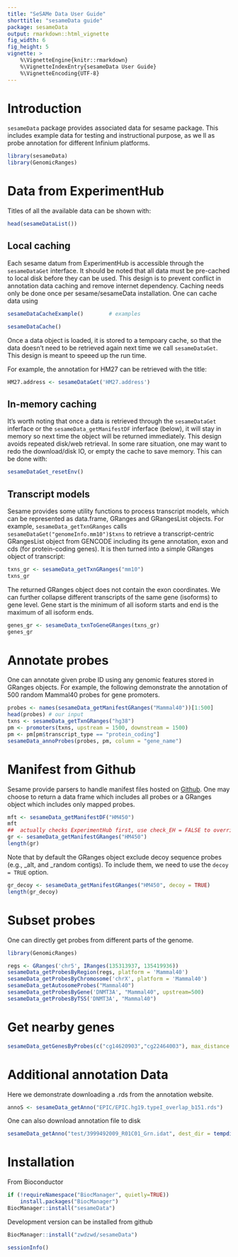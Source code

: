```yaml
---
title: "SeSAMe Data User Guide"
shorttitle: "sesameData guide"
package: sesameData
output: rmarkdown::html_vignette
fig_width: 6
fig_height: 5
vignette: >
    %\VignetteEngine{knitr::rmarkdown}
    %\VignetteIndexEntry{sesameData User Guide}
    %\VignetteEncoding{UTF-8}
---
```


# Introduction

`sesameData` package provides associated data for sesame package. This includes
example data for testing and instructional purpose, as we ll as probe annotation
for different Infinium platforms.

```r
library(sesameData)
library(GenomicRanges)
```

# Data from ExperimentHub

Titles of all the available data can be shown with:
```r
head(sesameDataList())
```

## Local caching

Each sesame datum from ExperimentHub is accessible through the `sesameDataGet`
interface. It should be noted that all data must be pre-cached to local disk
before they can be used.  This design is to prevent conflict in annotation data
caching and remove internet dependency. Caching needs only be done once per
sesame/sesameData installation. One can cache data using

```r
sesameDataCacheExample()        # examples
```

```r
sesameDataCache()
```

Once a data object is loaded, it is stored to a tempoary cache, so that the data
doesn't need to be retrieved again next time we call `sesameDataGet`. This
design is meant to speeed up the run time.

For example, the annotation for HM27 can be retrieved with the title: 
```r
HM27.address <- sesameDataGet('HM27.address')
```

## In-memory caching

It's worth noting that once a data is retrieved through the `sesameDataGet`
inferface or the `sesameData_getManifestDF` inferface (below), it will stay in
memory so next time the object will be returned immediately. This design avoids
repeated disk/web retrieval. In some rare situation, one may want to redo the
download/disk IO, or empty the cache to save memory. This can be done with:

```r
sesameDataGet_resetEnv()
```

## Transcript models

Sesame provides some utility functions to process transcript models, which can
be represented as data.frame, GRanges and GRangesList objects. For example,
`sesameData_getTxnGRanges` calls `sesameDataGet("genomeInfo.mm10")$txns` to
retrieve a transcript-centric GRangesList object from GENCODE including its
gene annotation, exon and cds (for protein-coding genes). It is then turned
into a simple GRanges object of transcript:

```r
txns_gr <- sesameData_getTxnGRanges("mm10")
txns_gr
```

The returned GRanges object does not contain the exon coordinates. We can
further collapse different transcripts of the same gene (isoforms) to gene
level. Gene start is the minimum of all isoform starts and end is the maximum
of all isoform ends.

```r
genes_gr <- sesameData_txnToGeneGRanges(txns_gr)
genes_gr
```

# Annotate probes

One can annotate given probe ID using any genomic features stored in GRanges
objects. For example, the following demonstrate the annotation of 500 random
Mammal40 probes for gene promoters.

```r
probes <- names(sesameData_getManifestGRanges("Mammal40"))[1:500]
head(probes) # our input
txns <- sesameData_getTxnGRanges("hg38")
pm <- promoters(txns, upstream = 1500, downstream = 1500)
pm <- pm[pm$transcript_type == "protein_coding"]
sesameData_annoProbes(probes, pm, column = "gene_name")
```

# Manifest from Github

Sesame provide parsers to handle manifest files hosted on
[Github](https://github.com/zhou-lab/InfiniumManifestsV1). One may choose to
return a data frame which includes all probes or a GRanges object which
includes only mapped probes.

```r
mft <- sesameData_getManifestDF("HM450")
mft
##  actually checks ExperimentHub first, use check_EH = FALSE to override
gr <- sesameData_getManifestGRanges("HM450")
length(gr)
```

Note that by default the GRanges object exclude decoy sequence probes (e.g.,
_alt, and _random contigs). To include them, we need to use the `decoy = TRUE`
option.

```r
gr_decoy <- sesameData_getManifestGRanges("HM450", decoy = TRUE)
length(gr_decoy)
```

# Subset probes

One can directly get probes from different parts of the genome.

```r
library(GenomicRanges)
```

```r
regs <- GRanges('chr5', IRanges(135313937, 135419936))
sesameData_getProbesByRegion(regs, platform = 'Mammal40')
sesameData_getProbesByChromosome('chrX', platform = 'Mammal40')
sesameData_getAutosomeProbes("Mammal40")
sesameData_getProbesByGene('DNMT3A', "Mammal40", upstream=500)
sesameData_getProbesByTSS('DNMT3A', "Mammal40")
```

# Get nearby genes

```r
sesameData_getGenesByProbes(c("cg14620903","cg22464003"), max_distance = 10000)
```

# Additional annotation Data

Here we demonstrate downloading a .rds from the annotation website.

```r
annoS <- sesameData_getAnno("EPIC/EPIC.hg19.typeI_overlap_b151.rds")
```

One can also download annotation file to disk

```r
sesameData_getAnno("test/3999492009_R01C01_Grn.idat", dest_dir = tempdir())
```

# Installation

From Bioconductor
```r
if (!requireNamespace("BiocManager", quietly=TRUE))
    install.packages("BiocManager")
BiocManager::install("sesameData")
```

Development version can be installed from github
```r
BiocManager::install("zwdzwd/sesameData")
```

```r
sessionInfo()
```